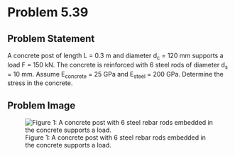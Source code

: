 # Problem 5.39 {.unnumbered}

## Problem Statement
A concrete post of length L = 0.3  m and diameter d<sub>c</sub> = 120 mm supports a load F = 150 kN. The concrete is reinforced with 6 steel rods of diameter d<sub>s</sub> = 10 mm. Assume E<sub>concrete</sub> = 25 GPa and E<sub>steel</sub> = 200 GPa. Determine the stress in the concrete.

## Problem Image

![Figure 1: A concrete post with 6 steel rebar rods embedded in the concrete supports a load. ](images/250.png){fig-alt="A concrete post with 6 steel rebar rods embedded in the concrete supports a load, F. The post has diamete d[c] and the rebar rods have diamete d[s]."}